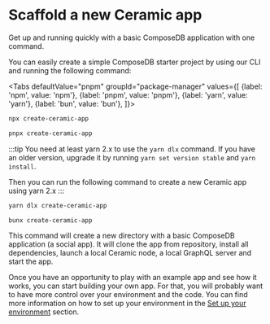 
# Scaffold a new Ceramic app

Get up and running quickly with a basic ComposeDB application with one command.

You can easily create a simple ComposeDB starter project by using our CLI and running the following command:

<Tabs
  defaultValue="pnpm"
  groupId="package-manager"
  values={[
    {label: 'npm', value: 'npm'},
    {label: 'pnpm', value: 'pnpm'},
    {label: 'yarn', value: 'yarn'},
    {label: 'bun', value: 'bun'},
  ]}>
  <TabItem value="npm">

```powershell
npx create-ceramic-app
```

  </TabItem>
  <TabItem value="pnpm">

```powershell
pnpx create-ceramic-app
```

  </TabItem>
  <TabItem value="yarn">

:::tip
You need at least yarn 2.x to use the `yarn dlx` command. If you have an older version, upgrade it by running `yarn set version stable` and `yarn install`.

Then you can run the following command to create a new Ceramic app using yarn 2.x
:::

```powershell
yarn dlx create-ceramic-app
```

  </TabItem>
  <TabItem value="bun">

```powershell
bunx create-ceramic-app
```

  </TabItem>
</Tabs>

This command will create a new directory with a basic ComposeDB application (a social app). It will clone the app from repository, install all dependencies, launch a local Ceramic node, a local GraphQL server and start the app.

Once you have an opportunity to play with an example app and see how it works, you can start building your own app. For that, you will probably want to have more control over your environment and the code. You can find more information on how to set up your environment in the [Set up your environment](./set-up-your-environment) section.
